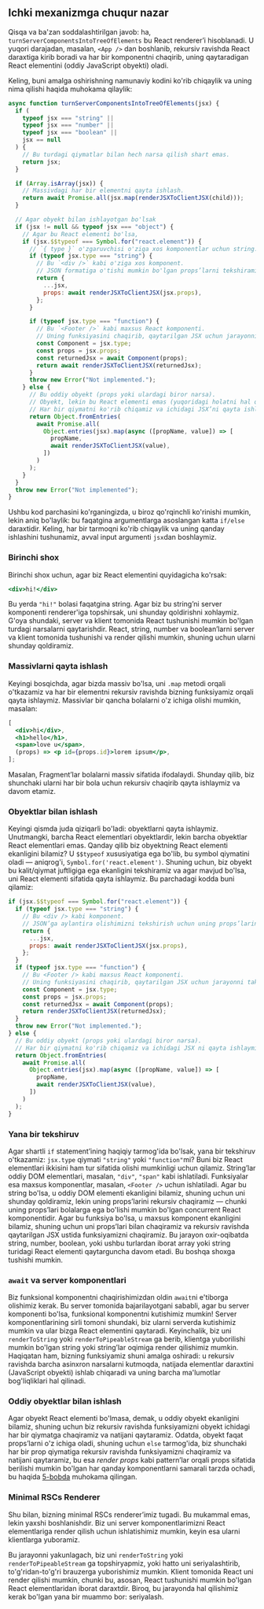 ## Ichki mexanizmga chuqur nazar
Qisqa va ba'zan soddalashtirilgan javob: ha, `turnServerComponentsIntoTreeOfElements` bu React renderer’i hisoblanadi. U yuqori darajadan, masalan, `<App />` dan boshlanib, rekursiv ravishda React daraxtiga kirib boradi va har bir komponentni chaqirib, uning qaytaradigan React elementini (oddiy JavaScript obyekti) oladi.

Keling, buni amalga oshirishning namunaviy kodini ko'rib chiqaylik va uning nima qilishi haqida muhokama qilaylik:
``` js copy
async function turnServerComponentsIntoTreeOfElements(jsx) {
  if (
    typeof jsx === "string" ||
    typeof jsx === "number" ||
    typeof jsx === "boolean" ||
    jsx == null
  ) {
    // Bu turdagi qiymatlar bilan hech narsa qilish shart emas.
    return jsx;
  }

  if (Array.isArray(jsx)) {
    // Massivdagi har bir elementni qayta ishlash.
    return await Promise.all(jsx.map(renderJSXToClientJSX(child)));
  }

  // Agar obyekt bilan ishlayotgan bo'lsak
  if (jsx != null && typeof jsx === "object") {
    // Agar bu React elementi bo'lsa,
    if (jsx.$$typeof === Symbol.for("react.element")) {
      // `{ type }` o'zgaruvchisi o'ziga xos komponentlar uchun string.
      if (typeof jsx.type === "string") {
        // Bu `<div />` kabi o'ziga xos komponent.
        // JSON formatiga o'tishi mumkin bo'lgan props’larni tekshiramiz.
        return {
          ...jsx,
          props: await renderJSXToClientJSX(jsx.props),
        };
      }

      if (typeof jsx.type === "function") {
        // Bu `<Footer />` kabi maxsus React komponenti.
        // Uning funksiyasini chaqirib, qaytarilgan JSX uchun jarayonni takrorlaymiz.
        const Component = jsx.type;
        const props = jsx.props;
        const returnedJsx = await Component(props);
        return await renderJSXToClientJSX(returnedJsx);
      }
      throw new Error("Not implemented.");
    } else {
      // Bu oddiy obyekt (props yoki ulardagi biror narsa).
      // Obyekt, lekin bu React elementi emas (yuqoridagi holatni hal qildik).
      // Har bir qiymatni ko'rib chiqamiz va ichidagi JSX’ni qayta ishlaymiz.
      return Object.fromEntries(
        await Promise.all(
          Object.entries(jsx).map(async ([propName, value]) => [
            propName,
            await renderJSXToClientJSX(value),
          ])
        )
      );
    }
  }
  throw new Error("Not implemented");
}
```

Ushbu kod parchasini ko'rganingizda, u biroz qo'rqinchli ko'rinishi mumkin, lekin aniq bo'laylik: bu faqatgina argumentlarga asoslangan katta `if/else` daraxtidir. Keling, har bir tarmoqni ko'rib chiqaylik va uning qanday ishlashini tushunamiz, avval input argumenti `jsx`dan boshlaymiz.


### Birinchi shox
Birinchi shox uchun, agar biz React elementini quyidagicha ko'rsak:
``` jsx copy
<div>hi!</div>
```

Bu yerda `"hi!"` bolasi faqatgina string. Agar biz bu string’ni server komponenti renderer'iga topshirsak, uni shunday qoldirishni xohlaymiz. G'oya shundaki, server va klient tomonida React tushunishi mumkin bo'lgan turdagi narsalarni qaytarishdir. React, string, number va boolean’larni server va klient tomonida tushunishi va render qilishi mumkin, shuning uchun ularni shunday qoldiramiz.


### Massivlarni qayta ishlash
Keyingi bosqichda, agar bizda massiv bo'lsa, uni `.map` metodi orqali o'tkazamiz va har bir elementni rekursiv ravishda bizning funksiyamiz orqali qayta ishlaymiz. Massivlar bir qancha bolalarni o'z ichiga olishi mumkin, masalan:
``` jsx copy
[
  <div>hi</div>,
  <h1>hello</h1>,
  <span>love u</span>,
  (props) => <p id={props.id}>lorem ipsum</p>,
];
```

Masalan, Fragment’lar bolalarni massiv sifatida ifodalaydi. Shunday qilib, biz shunchaki ularni har bir bola uchun rekursiv chaqirib qayta ishlaymiz va davom etamiz.


### Obyektlar bilan ishlash
Keyingi qismda juda qiziqarli bo'ladi: obyektlarni qayta ishlaymiz. Unutmangki, barcha React elementlari obyektlardir, lekin barcha obyektlar React elementlari emas. Qanday qilib biz obyektning React elementi ekanligini bilamiz? U `$$typeof` xususiyatiga ega bo'lib, bu symbol qiymatini oladi — aniqrog'i, `Symbol.for('react.element')`. Shuning uchun, biz obyekt bu kalit/qiymat juftligiga ega ekanligini tekshiramiz va agar mavjud bo'lsa, uni React elementi sifatida qayta ishlaymiz. Bu parchadagi kodda buni qilamiz:
``` jsx copy
if (jsx.$$typeof === Symbol.for("react.element")) {
  if (typeof jsx.type === "string") {
    // Bu <div /> kabi komponent.
    // JSON’ga aylantira olishimizni tekshirish uchun uning props’larini ko'rib chiqamiz.
    return {
      ...jsx,
      props: await renderJSXToClientJSX(jsx.props),
    };
  }
  if (typeof jsx.type === "function") {
    // Bu <Footer /> kabi maxsus React komponenti.
    // Uning funksiyasini chaqirib, qaytarilgan JSX uchun jarayonni takrorlaymiz.
    const Component = jsx.type;
    const props = jsx.props;
    const returnedJsx = await Component(props);
    return renderJSXToClientJSX(returnedJsx);
  }
  throw new Error("Not implemented.");
} else {
  // Bu oddiy obyekt (props yoki ulardagi biror narsa).
  // Har bir qiymatni ko'rib chiqamiz va ichidagi JSX ni qayta ishlaymiz.
  return Object.fromEntries(
    await Promise.all(
      Object.entries(jsx).map(async ([propName, value]) => [
        propName,
        await renderJSXToClientJSX(value),
      ])
    )
  );
}
```


### Yana bir tekshiruv
Agar shartli `if` statement’ining haqiqiy tarmog'ida bo'lsak, yana bir tekshiruv o'tkazamiz: `jsx.type` qiymati `"string"` yoki `"function"`mi? Buni biz React elementlari ikkisini ham tur sifatida olishi mumkinligi uchun qilamiz. String’lar oddiy DOM elementlari, masalan, `"div"`, `"span"` kabi ishlatiladi. Funksiyalar esa maxsus komponentlar, masalan, `<Footer />` uchun ishlatiladi. Agar bu string bo'lsa, u oddiy DOM elementi ekanligini bilamiz, shuning uchun uni shunday qoldiramiz, lekin uning props’larini rekursiv chaqiramiz — chunki uning props’lari bolalarga ega bo'lishi mumkin bo'lgan concurrent React komponentidir. Agar bu funksiya bo'lsa, u maxsus komponent ekanligini bilamiz, shuning uchun uni props’lari bilan chaqiramiz va rekursiv ravishda qaytarilgan JSX ustida funksiyamizni chaqiramiz. Bu jarayon oxir-oqibatda string, number, boolean, yoki ushbu turlardan iborat array yoki string turidagi React elementi qaytarguncha davom etadi. Bu boshqa shoxga tushishi mumkin.


### `await` va server komponentlari
Biz funksional komponentni chaqirishimizdan oldin `await`ni e'tiborga olishimiz kerak. Bu server tomonida bajarilayotgani sababli, agar bu server komponenti bo'lsa, funksional komponentni kutishimiz mumkin! Server komponentlarining sirli tomoni shundaki, biz ularni serverda kutishimiz mumkin va ular bizga React elementini qaytaradi. Keyinchalik, biz uni `renderToString` yoki `renderToPipeableStream` ga berib, klientga yuborilishi mumkin bo'lgan string yoki string’lar oqimiga render qilishimiz mumkin. Haqiqatan ham, bizning funksiyamiz shuni amalga oshiradi: u rekursiv ravishda barcha asinxron narsalarni kutmoqda, natijada elementlar daraxtini (JavaScript obyekti) ishlab chiqaradi va uning barcha ma'lumotlar bog'liqliklari hal qilinadi.


### Oddiy obyektlar bilan ishlash
Agar obyekt React elementi bo'lmasa, demak, u oddiy obyekt ekanligini bilamiz, shuning uchun biz rekursiv ravishda funksiyamizni obyekt ichidagi har bir qiymatga chaqiramiz va natijani qaytaramiz. Odatda, obyekt faqat props’larni o'z ichiga oladi, shuning uchun `else` tarmog'ida, biz shunchaki har bir prop qiymatiga rekursiv ravishda funksiyamizni chaqiramiz va natijani qaytaramiz, bu esa *render props* kabi pattern’lar orqali props sifatida berilishi mumkin bo'lgan har qanday komponentlarni samarali tarzda ochadi, bu haqida [5-bobda](/docs/react/powerful-patterns/render-props) muhokama qilingan.


### Minimal RSCs Renderer
Shu bilan, bizning minimal RSCs renderer’imiz tugadi. Bu mukammal emas, lekin yaxshi boshlanishdir. Biz uni server komponentlarimizni React elementlariga render qilish uchun ishlatishimiz mumkin, keyin esa ularni klientlarga yuboramiz.

Bu jarayonni yakunlagach, biz uni `renderToString` yoki `renderToPipeableStream` ga topshiryapmiz, yoki hatto uni seriyalashtirib, to'g'ridan-to'g'ri brauzerga yuborishimiz mumkin. Klient tomonida React uni render qilishi mumkin, chunki bu, asosan, React tushunishi mumkin bo'lgan React elementlaridan iborat daraxtdir. Biroq, bu jarayonda hal qilishimiz kerak bo'lgan yana bir muammo bor: seriyalash.